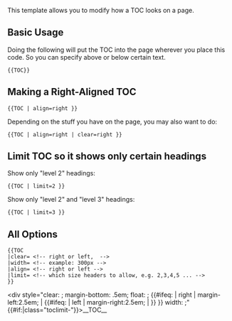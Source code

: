<noinclude>This template allows you to modify how a TOC looks on a page.

== Basic Usage ==
Doing the following will put the TOC into the page wherever you place this code. So you can specify above or below certain text.
<pre>
{{TOC}}
</pre>

== Making a Right-Aligned TOC ==
<pre>
{{TOC | align=right }}
</pre>

Depending on the stuff you have on the page, you may also want to do:
<pre>
{{TOC | align=right | clear=right }}
</pre>

== Limit TOC so it shows only certain headings ==
Show only "level 2" headings:
<pre>
{{TOC | limit=2 }}
</pre>

Show only "level 2" and "level 3" headings:
<pre>
{{TOC | limit=3 }}
</pre>

== All Options ==
<pre>
{{TOC
|clear= <!-- right or left,  -->
|width= <!-- example: 300px -->
|align= <!-- right or left -->
|limit= <!-- which size headers to allow, e.g. 2,3,4,5 ... -->
}}
</pre>

</noinclude><includeonly><div style="clear: {{{clear|both}}}; margin-bottom: .5em; float: {{{align|none}}}; {{#ifeq: {{lc:{{{align|}}}}} | right | margin-left:2.5em; | {{#ifeq: {{lc:{{{align|}}}}} | left | margin-right:2.5em; | <!-- align=none --> }} }} width: {{{width|auto}}};" {{#if:{{{limit|}}}|class="toclimit-{{{limit|}}}"}}>__TOC__</div></includeonly>
